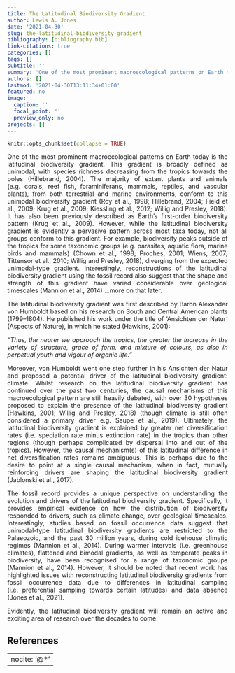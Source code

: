```yaml
---
title: The Latitudinal Biodiversity Gradient
author: Lewis A. Jones
date: '2021-04-30'
slug: the-latitudinal-biodiversity-gradient
bibliography: [bibliography.bib]
link-citations: true
categories: []
tags: []
subtitle: ''
summary: 'One of the most prominent macroecological patterns on Earth today.'
authors: []
lastmod: '2021-04-30T13:11:34+01:00'
featured: no
image:
  caption: ''
  focal_point: ''
  preview_only: no
projects: []
---
```



```r
knitr::opts_chunk$set(collapse = TRUE)
```

<style>
body {
text-align: justify}
</style>

One of the most prominent macroecological patterns on Earth today is the latitudinal biodiversity gradient. This gradient is broadly defined as unimodal, with species richness decreasing from the tropics towards the poles (Hillebrand, 2004). The majority of extant plants and animals (e.g. corals, reef fish, foraminiferans, mammals, reptiles, and vascular plants), from both terrestrial and marine environments, conform to this unimodal biodiversity gradient (Roy et al., 1998; Hillebrand, 2004; Field et al., 2009; Krug et al., 2009; Kiessling et al., 2012; Willig and Presley, 2018). It has also been previously described as Earth’s first-order biodiversity pattern (Krug et al., 2009). However, while the latitudinal biodiversity gradient is evidently a pervasive pattern across most taxa today, not all groups conform to this gradient. For example, biodiversity peaks outside of the tropics for some taxonomic groups (e.g. parasites, aquatic flora, marine birds and mammals) (Chown et al., 1998; Procheş, 2001; Wiens, 2007; Tittensor et al., 2010; Willig and Presley, 2018), diverging from the expected unimodal-type gradient. Interestingly, reconstructions of the latitudinal biodiversity gradient using the fossil record also suggest that the shape and strength of this gradient have varied considerable over geological timescales (Mannion et al., 2014) …more on that later.

The latitudinal biodiversity gradient was first described by Baron Alexander von Humboldt based on his research on South and Central American plants (1799–1804). He published his work under the title of ‘Ansichten der Natur’ (Aspects of Nature), in which he stated (Hawkins, 2001):

*“Thus, the nearer we approach the tropics, the greater the increase in the variety of structure, grace of form, and mixture of colours, as also in perpetual youth and vigour of organic life.”*

Moreover, von Humboldt went one step further in his Ansichten der Natur and proposed a potential driver of the latitudinal biodiversity gradient: climate. Whilst research on the latitudinal biodiversity gradient has continued over the past two centuries, the causal mechanisms of this macroecological pattern are still heavily debated, with over 30 hypotheses proposed to explain the presence of the latitudinal biodiversity gradient (Hawkins, 2001; Willig and Presley, 2018) (though climate is still often considered a primary driver e.g. Saupe et al., 2019).  Ultimately, the latitudinal biodiversity gradient is explained by greater net diversification rates (i.e. speciation rate minus extinction rate) in the tropics than other regions (though perhaps complicated by dispersal into and out of the tropics). However, the causal mechanism(s) of this latitudinal difference in net diversification rates remains ambiguous. This is perhaps due to the desire to point at a single causal mechanism, when in fact, mutually reinforcing drivers are shaping the latitudinal biodiversity gradient (Jablonski et al., 2017).

The fossil record provides a unique perspective on understanding the evolution and drivers of the latitudinal biodiversity gradient. Specifically, it provides empirical evidence on how the distribution of biodiversity responded to drivers, such as climate change, over geological timescales. Interestingly, studies based on fossil occurrence data suggest that unimodal-type latitudinal biodiversity gradients are restricted to the Palaeozoic, and the past 30 million years, during cold icehouse climatic regimes (Mannion et al., 2014). During warmer intervals (i.e. greenhouse climates), flattened and bimodal gradients, as well as temperate peaks in biodiversity, have been recognised for a range of taxonomic groups (Mannion et al., 2014). However, it should be noted that recent work has highlighted issues with reconstructing latitudinal biodiversity gradients from fossil occurrence data due to differences in latitudinal sampling (i.e. preferential sampling towards certain latitudes) and data absence (Jones et al., 2021). 

Evidently, the latitudinal biodiversity gradient will remain an active and exciting area of research over the decades to come.

## **References**

<font size="4">

---
nocite: '@*'
---

